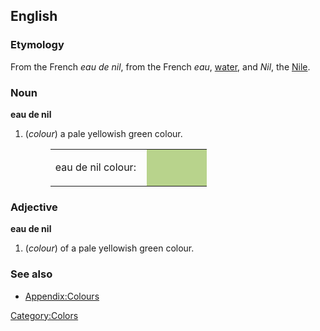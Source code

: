 ==English==

===Etymology===
From the French ''eau de nil'', from the French ''eau'', [[water]], and ''Nil'', the [[Nile]].

===Noun===
'''eau de nil'''
#(''colour'') a pale yellowish green colour.
#:<table><tr><td>eau de nil colour: &nbsp;</td><td bgcolor="#B8D38C" width="80">&nbsp; </td></tr></table>

===Adjective===
'''eau de nil'''
#(''colour'') of a pale yellowish green colour.

===See also===
*[[Wiktionary_Appendix:Colours|Appendix:Colours]]

[[Category:Colors]]